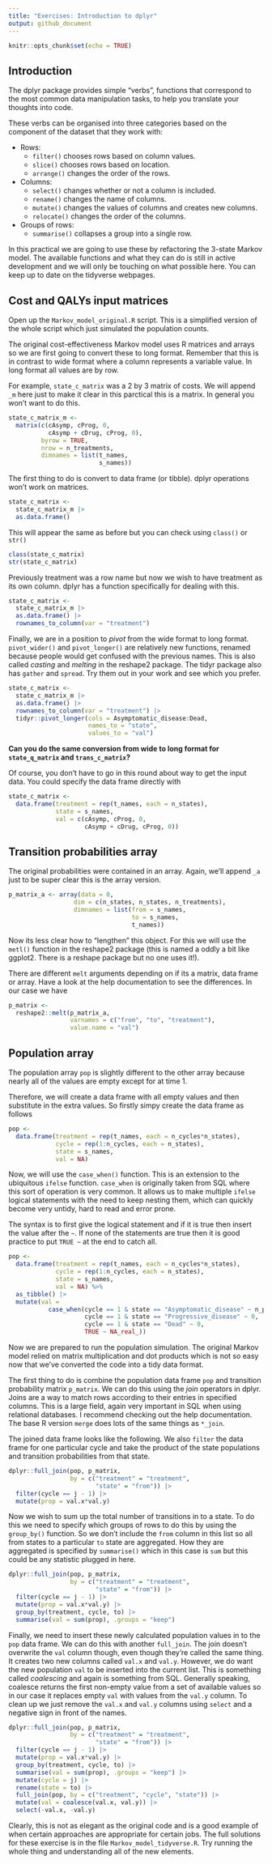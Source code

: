 ```yaml
---
title: "Exercises: Introduction to dplyr"
output: github_document
---
```


```r
knitr::opts_chunk$set(echo = TRUE)
```

## Introduction

The dplyr package provides simple “verbs”, functions that correspond to the most common data manipulation tasks, to help you translate your thoughts into code.

These verbs can be organised into three categories based on the component of the dataset that they work with:

* Rows:
  - `filter()` chooses rows based on column values.
  - `slice()` chooses rows based on location.
  - `arrange()` changes the order of the rows.
* Columns:
  - `select()` changes whether or not a column is included.
  - `rename()` changes the name of columns.
  - `mutate()` changes the values of columns and creates new columns.
  - `relocate()` changes the order of the columns.
* Groups of rows:
  - `summarise()` collapses a group into a single row.

In this practical we are going to use these by refactoring the 3-state Markov model.
The available functions and what they can do is still in active development and we will only be touching on what possible here. You can keep up to date on the tidyverse webpages.

## Cost and QALYs input matrices

Open up the `Markov_model_original.R` script. This is a simplified version of the whole script which just simulated the population counts.

The original cost-effectiveness Markov model uses R matrices and arrays so we are first going to convert these to long format. Remember that this is in contrast to wide format where a column represents a variable value. In long format all values are by row.

For example, `state_c_matrix` was a 2 by 3 matrix of costs. We will append `_m` here just to make it clear in this parctical this is a matrix. In general you won't want to do this.

```r
state_c_matrix_m <-
  matrix(c(cAsymp, cProg, 0,
           cAsymp + cDrug, cProg, 0),
         byrow = TRUE,
         nrow = n_treatments,
         dimnames = list(t_names,
                         s_names))
```

The first thing to do is convert to data frame (or tibble). dplyr operations won't work on matrices.

```r
state_c_matrix <-
  state_c_matrix_m |>
  as.data.frame()
```

This will appear the same as before but you can check using `class()` or `str()`

```r
class(state_c_matrix)
str(state_c_matrix)
```

Previously treatment was a row name but now we wish to have treatment as its own column. dplyr has a function specifically for dealing with this.

```r
state_c_matrix <-
  state_c_matrix_m |>
  as.data.frame() |>
  rownames_to_column(var = "treatment")
```

Finally, we are in a position to _pivot_ from the wide format to long format. `pivot_wider()` and `pivot_longer()` are relatively new functions, renamed because people would get confused with the previous names.
This is also called _casting_ and _melting_ in the reshape2 package. The tidyr package also has `gather` and `spread`. Try them out in your work and see which you prefer.

```r
state_c_matrix <-
  state_c_matrix_m |>
  as.data.frame() |>
  rownames_to_column(var = "treatment") |>
  tidyr::pivot_longer(cols = Asymptomatic_disease:Dead,
                      names_to = "state",
                      values_to = "val")
```

__Can you do the same conversion from wide to long format for `state_q_matrix` and `trans_c_matrix`?__

Of course, you don't have to go in this round about way to get the input data. You could specify the data frame directly with 

```r
state_c_matrix <-
  data.frame(treatment = rep(t_names, each = n_states),
             state = s_names,
             val = c(cAsymp, cProg, 0,
                     cAsymp + cDrug, cProg, 0))
```

## Transition probabilities array

The original probabilities were contained in an array. Again, we'll append `_a` just to be super clear this is the array version.

```r
p_matrix_a <- array(data = 0,
                  dim = c(n_states, n_states, n_treatments),
                  dimnames = list(from = s_names,
                                  to = s_names,
                                  t_names))
```

Now its less clear how to "lengthen" this object. For this we will use the `metl()` function in the reshape2 package (this is named a oddly a bit like ggplot2. There is a reshape package but no one uses it!).

There are different `melt` arguments depending on if its a matrix, data frame or array. Have a look at the help documentation to see the differences.
In our case we have

```r
p_matrix <-
  reshape2::melt(p_matrix_a,
                 varnames = c("from", "to", "treatment"),
                 value.name = "val")
```

## Population array

The population array `pop` is slightly different to the other array because nearly all of the values are empty except for at time 1.

Therefore, we will create a data frame with all empty values and then substitute in the extra values.
So firstly simpy create the data frame as follows

```r
pop <- 
  data.frame(treatment = rep(t_names, each = n_cycles*n_states),
             cycle = rep(1:n_cycles, each = n_states),
             state = s_names,
             val = NA)
```

Now, we will use the `case_when()` function. This is an extension to the ubiquitous `ifelse` function.
`case_when` is originally taken from SQL where this sort of operation is very common.
It allows us to make multiple `ifelse` logical statements with the need to keep nesting them, which can quickly become very untidy, hard to read and error prone.

The syntax is to first give the logical statement and if it is true then insert the value after the `~`.
If none of the statements are true then it is good practice to put `TRUE ~` at the end to catch all.

```r
pop <- 
  data.frame(treatment = rep(t_names, each = n_cycles*n_states),
             cycle = rep(1:n_cycles, each = n_states),
             state = s_names,
             val = NA) %>% 
  as_tibble() |> 
  mutate(val = 
           case_when(cycle == 1 & state == "Asymptomatic_disease" ~ n_pop,
                     cycle == 1 & state == "Progressive_disease" ~ 0,
                     cycle == 1 & state == "Dead" ~ 0,
                     TRUE ~ NA_real_))
```

Now we are prepared to run the population simulation.
The original Markov model relied on matrix multiplication and dot products which is not so easy now that we've converted the code into a tidy data format.

The first thing to do is combine the population data frame `pop` and transition probability matrix `p_matrix`.
We can do this using the _join_ operators in dplyr. Joins are a way to match rows according to their entries in specified columns. This is a large field, again very important in SQL when using relational databases. I recommend checking out the help documentation. The base R version `merge` does lots of the same things as `*_join`.

The joined data frame looks like the following. We also `filter` the data frame for one particular cycle and take the product of the state populations and transition probabilities from that state.

```r
dplyr::full_join(pop, p_matrix,
                 by = c("treatment" = "treatment",
                        "state" = "from")) |>
  filter(cycle == j - 1) |> 
  mutate(prop = val.x*val.y) 
```

Now we wish to sum up the total number of transitions in to a state.
To do this we need to specify which groups of rows to do this by using the `group_by()` function.
So we don't include the `from` column in this list so all from states to a particular `to` state are aggregated.
How they are aggregated is specified by `summarise()` which in this case is `sum` but this could be any statistic plugged in here.

```r
dplyr::full_join(pop, p_matrix,
                 by = c("treatment" = "treatment",
                        "state" = "from")) |>
  filter(cycle == j - 1) |> 
  mutate(prop = val.x*val.y) |>
  group_by(treatment, cycle, to) |>
  summarise(val = sum(prop), .groups = "keep") 
```

Finally, we need to insert these newly calculated population values in to the `pop` data frame.
We can do this with another `full_join`.
The join doesn't overwrite the `val` column though, even though they're called the same thing.
It creates two new columns called `val.x` and `val.y`.
However, we do want the new population `val` to be inserted into the current list. This is something called _coalescing_ and again is something from SQL. Generally speaking, coalesce returns the first non-empty value from a set of available values so in our case it replaces empty `val` with values from the `val.y` column.
To clean up we just remove the `val.x` and `val.y` columns using `select` and a negative sign in front of the names.

```r
dplyr::full_join(pop, p_matrix,
                 by = c("treatment" = "treatment",
                        "state" = "from")) |>
  filter(cycle == j - 1) |> 
  mutate(prop = val.x*val.y) |>
  group_by(treatment, cycle, to) |>
  summarise(val = sum(prop), .groups = "keep") |> 
  mutate(cycle = j) |> 
  rename(state = to) |> 
  full_join(pop, by = c("treatment", "cycle", "state")) |> 
  mutate(val = coalesce(val.x, val.y)) |>
  select(-val.x, -val.y)
```

Clearly, this is not as elegant as the original code and is a good example of when certain approaches are appropriate for certain jobs.
The full solutions for these exercise is in the file `Markov_model_tidyverse.R`.
Try running the whole thing and understanding all of the new elements.



